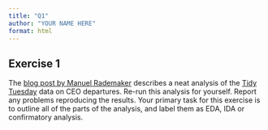 ```yaml
---
title: "Q1"
author: "YOUR NAME HERE"
format: html
---
```


## Exercise 1

The [blog post by Manuel Rademaker](https://www.manuel-rademaker.com/blog/tidy_tuesday/2021_05_15_ceo_depatures/) describes a neat analysis of the [Tidy Tuesday](https://github.com/rfordatascience/tidytuesday) data on CEO departures. Re-run this analysis for yourself. Report any problems reproducing the results. Your primary task for this exercise is to outline all of the parts of the analysis, and label them as EDA, IDA or confirmatory analysis.

